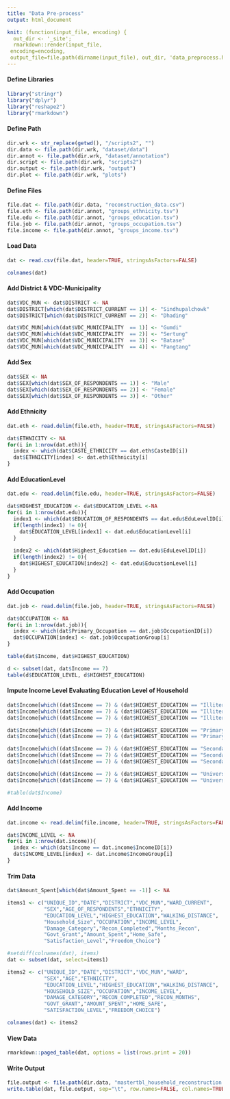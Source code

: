 ---
title: "Data Pre-process"
output: html_document

knit: (function(input_file, encoding) {
  out_dir <- '_site';
  rmarkdown::render(input_file,
 encoding=encoding,
 output_file=file.path(dirname(input_file), out_dir, 'data_preprocess.html'))})
---


#### Define Libraries
```{r echo=TRUE, message=FALSE, warning=FALSE, tidy=TRUE}
library("stringr")
library("dplyr")
library("reshape2")
library("rmarkdown")
```

#### Define Path
```{r tidy=TRUE}
dir.wrk <- str_replace(getwd(), "/scripts2", "")
dir.data <- file.path(dir.wrk, "dataset/data")
dir.annot <- file.path(dir.wrk, "dataset/annotation")
dir.script <- file.path(dir.wrk, "scripts2")
dir.output <- file.path(dir.wrk, "output")
dir.plot <- file.path(dir.wrk, "plots")
```

#### Define Files
```{r tidy=TRUE}
file.dat <- file.path(dir.data, "reconstruction_data.csv")
file.eth <- file.path(dir.annot, "groups_ethnicity.tsv")
file.edu <- file.path(dir.annot, "groups_education.tsv")
file.job <- file.path(dir.annot, "groups_occupation.tsv")
file.income <- file.path(dir.annot, "groups_income.tsv")
```

#### Load Data
```{r tidy=TRUE}
dat <- read.csv(file.dat, header=TRUE, stringsAsFactors=FALSE)

colnames(dat)
```

#### Add District & VDC-Municipality
```{r tidy=TRUE}
dat$VDC_MUN <- dat$DISTRICT <- NA
dat$DISTRICT[which(dat$DISTRICT_CURRENT == 1)] <- "Sindhupalchowk"
dat$DISTRICT[which(dat$DISTRICT_CURRENT == 2)] <- "Dhading"  

dat$VDC_MUN[which(dat$VDC_MUNICIPALITY  == 1)] <- "Gumdi"
dat$VDC_MUN[which(dat$VDC_MUNICIPALITY  == 2)] <- "Sertung"
dat$VDC_MUN[which(dat$VDC_MUNICIPALITY  == 3)] <- "Batase"
dat$VDC_MUN[which(dat$VDC_MUNICIPALITY  == 4)] <- "Pangtang"
```

#### Add Sex
```{r tidy=TRUE}
dat$SEX <- NA
dat$SEX[which(dat$SEX_OF_RESPONDENTS == 1)] <- "Male"
dat$SEX[which(dat$SEX_OF_RESPONDENTS == 2)] <- "Female"
dat$SEX[which(dat$SEX_OF_RESPONDENTS == 3)] <- "Other"
```

#### Add Ethnicity
```{r tidy=TRUE}
dat.eth <- read.delim(file.eth, header=TRUE, stringsAsFactors=FALSE)

dat$ETHNICITY <- NA
for(i in 1:nrow(dat.eth)){
  index <- which(dat$CASTE_ETHNICITY == dat.eth$CasteID[i])
  dat$ETHNICITY[index] <- dat.eth$Ethnicity[i]
}
```


#### Add EducationLevel
```{r tidy=TRUE}
dat.edu <- read.delim(file.edu, header=TRUE, stringsAsFactors=FALSE)

dat$HIGHEST_EDUCATION <- dat$EDUCATION_LEVEL <-NA
for(i in 1:nrow(dat.edu)){
  index1 <- which(dat$EDUCATION_OF_RESPONDENTS == dat.edu$EduLevelID[i])
  if(length(index1) != 0){
    dat$EDUCATION_LEVEL[index1] <- dat.edu$EducationLevel[i]
  }
  
  index2 <- which(dat$Highest_Education == dat.edu$EduLevelID[i])
  if(length(index2) != 0){
    dat$HIGHEST_EDUCATION[index2] <- dat.edu$EducationLevel[i]
  }
}
```

#### Add Occupation
```{r tidy=TRUE}
dat.job <- read.delim(file.job, header=TRUE, stringsAsFactors=FALSE)

dat$OCCUPATION <- NA
for(i in 1:nrow(dat.job)){
  index <- which(dat$Primary_Occupation == dat.job$OccupationID[i])
  dat$OCCUPATION[index] <- dat.job$OccupationGroup[i]
}
```

```{r include=TRUE}
table(dat$Income, dat$HIGHEST_EDUCATION)

d <- subset(dat, dat$Income == 7)
table(d$EDUCATION_LEVEL, d$HIGHEST_EDUCATION)
```

#### Impute Income Level Evaluating Education Level of Household
```{r tidy=TRUE}
dat$Income[which((dat$Income == 7) & (dat$HIGHEST_EDUCATION == "Illiterate") & (dat$EDUCATION_LEVEL == "Illiterate"))] <- 1
dat$Income[which((dat$Income == 7) & (dat$HIGHEST_EDUCATION == "Illiterate") & (dat$EDUCATION_LEVEL == "Primary"))] <- 2
dat$Income[which((dat$Income == 7) & (dat$HIGHEST_EDUCATION == "Illiterate") & (dat$EDUCATION_LEVEL == "Secondary"))] <- 3

dat$Income[which((dat$Income == 7) & (dat$HIGHEST_EDUCATION == "Primary") & (dat$EDUCATION_LEVEL == "Illiterate"))] <- 1
dat$Income[which((dat$Income == 7) & (dat$HIGHEST_EDUCATION == "Primary") & (dat$EDUCATION_LEVEL == "Primary"))] <- 2

dat$Income[which((dat$Income == 7) & (dat$HIGHEST_EDUCATION == "Secondary") & (dat$EDUCATION_LEVEL == "Illiterate"))] <- 2
dat$Income[which((dat$Income == 7) & (dat$HIGHEST_EDUCATION == "Secondary") & (dat$EDUCATION_LEVEL == "Primary"))] <- 3
dat$Income[which((dat$Income == 7) & (dat$HIGHEST_EDUCATION == "Secondary") & (dat$EDUCATION_LEVEL == "Secondary"))] <- 4

dat$Income[which((dat$Income == 7) & (dat$HIGHEST_EDUCATION == "University") & (dat$EDUCATION_LEVEL == "Illiterate"))] <- 2
dat$Income[which((dat$Income == 7) & (dat$HIGHEST_EDUCATION == "University") & (dat$EDUCATION_LEVEL == "Primary"))] <- 3

#table(dat$Income)
```


#### Add Income
```{r tidy=TRUE}
dat.income <- read.delim(file.income, header=TRUE, stringsAsFactors=FALSE)

dat$INCOME_LEVEL <- NA
for(i in 1:nrow(dat.income)){
  index <- which(dat$Income == dat.income$IncomeID[i])
  dat$INCOME_LEVEL[index] <- dat.income$IncomeGroup[i]
}
```

#### Trim Data
```{r tidy=TRUE}
dat$Amount_Spent[which(dat$Amount_Spent == -1)] <- NA

items1 <- c("UNIQUE_ID","DATE","DISTRICT","VDC_MUN","WARD_CURRENT",
            "SEX","AGE_OF_RESPONDENTS","ETHNICITY",
            "EDUCATION_LEVEL","HIGHEST_EDUCATION","WALKING_DISTANCE",
            "Household_Size","OCCUPATION","INCOME_LEVEL",
            "Damage_Category","Recon_Completed","Months_Recon",
            "Govt_Grant","Amount_Spent","Home_Safe",
            "Satisfaction_Level","Freedom_Choice")

#setdiff(colnames(dat), items)
dat <- subset(dat, select=items1)

items2 <- c("UNIQUE_ID","DATE","DISTRICT","VDC_MUN","WARD",
            "SEX","AGE","ETHNICITY",
            "EDUCATION_LEVEL","HIGHEST_EDUCATION","WALKING_DISTANCE",
            "HOUSEHOLD_SIZE","OCCUPATION","INCOME_LEVEL",
            "DAMAGE_CATEGORY","RECON_COMPLETED","RECON_MONTHS",
            "GOVT_GRANT","AMOUNT_SPENT","HOME_SAFE",
            "SATISFACTION_LEVEL","FREEDOM_CHOICE")

colnames(dat) <- items2
```

#### View Data
```{r, layout="l-body-outset"}
rmarkdown::paged_table(dat, options = list(rows.print = 20))
```


#### Write Output
```{r}
file.output <- file.path(dir.data, "mastertbl_household_reconstruction.tsv")
write.table(dat, file.output, sep="\t", row.names=FALSE, col.names=TRUE, quote=FALSE)
```
